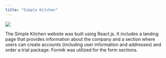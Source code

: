 ```yaml
---
title: "Simple Kitchen"
---
```


<img src="/simplekitchen.png" className="rounded-lg" draggable="false" />

The Simple Kitchen website was built using React.js. It includes a landing page that provides
information about the company and a section where users can create accounts (including user
information and addresses) and order a trial package. Formik was utilized for the form sections.
